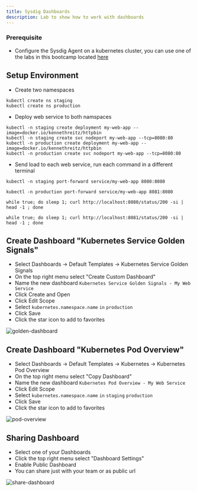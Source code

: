 ```yaml
---
title: Sysdig Dashboards
description: Lab to show how to work with dashboards
---
```



### Prerequisite

- Configure the Sysdig Agent on a kubernetes cluster, you can use one of the labs in this bootcamp located [here](/monitoring/sysdig/#activities)


## Setup Environment
- Create two namespaces
```shell
kubectl create ns staging
kubectl create ns production
```

- Deploy web service to both namspaces
```shell
kubectl -n staging create deployment my-web-app --image=docker.io/kennethreitz/httpbin
kubectl -n staging create svc nodeport my-web-app --tcp=8080:80
kubectl -n production create deployment my-web-app --image=docker.io/kennethreitz/httpbin
kubectl -n production create svc nodeport my-web-app --tcp=8080:80
```

- Send load to each web service, run each command in a different terminal
```shell
kubectl -n staging port-forward service/my-web-app 8080:8080
```
```shell
kubectl -n production port-forward service/my-web-app 8081:8080
```
```shell
while true; do sleep 1; curl http://localhost:8080/status/200 -si | head -1 ; done
```
```shell
while true; do sleep 1; curl http://localhost:8081/status/200 -si | head -1 ; done
```

## Create Dashboard "Kubernetes Service Golden Signals" 
- Select Dashboards -> Default Templates -> Kubernetes Service Golden Signals
- On the top right menu select "Create Custom Dashboard"
- Name the new dashboard `Kubernetes Service Golden Signals - My Web Service`
- Click Create and Open
- Click Edit Scope
- Select `kubernetes.namespace.name` `in` `production`
- Click Save
- Click the star icon to add to favorites

![golden-dashboard](./images/golden-signals.png)

## Create Dashboard "Kubernetes Pod Overview" 
- Select Dashboards -> Default Templates -> Kubernetes -> Kubernetes Pod Overview
- On the top right menu select "Copy Dashboard"
- Name the new dashboard `Kubernetes Pod Overview - My Web Service`
- Click Edit Scope
- Select `kubernetes.namespace.name` `in` `staging` `production`
- Click Save
- Click the star icon to add to favorites

![pod-overview](./images/pod-overview.png)

## Sharing Dashboard
- Select one of your Dashboards
- Click the top right menu select "Dashboard Settings"
- Enable Public Dashboard
- You can share just with your team or as public url

![share-dashboard](./images/share-dashboard.png)
